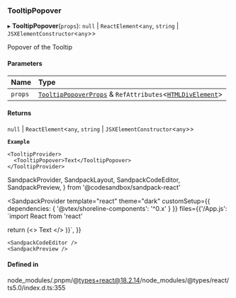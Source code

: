 ### TooltipPopover

▸ **TooltipPopover**(`props`): `null` \| `ReactElement`\<`any`, `string` \| `JSXElementConstructor`\<`any`\>\>

Popover of the Tooltip

#### Parameters

| Name    | Type                                                                                                                                 |
| :------ | :----------------------------------------------------------------------------------------------------------------------------------- |
| `props` | [`TooltipPopoverProps`](props.md) & `RefAttributes`\<[`HTMLDivElement`](https://developer.mozilla.org/docs/Web/API/HTMLDivElement)\> |

#### Returns

`null` \| `ReactElement`\<`any`, `string` \| `JSXElementConstructor`\<`any`\>\>

**`Example`**

```tsx copy showLineNumbers filename="example.tsx"
<TooltipProvider>
  <TooltipPopover>Text</TooltipPopover>
</TooltipProvider>
```

SandpackProvider,
SandpackLayout,
SandpackCodeEditor,
SandpackPreview,
} from '@codesandbox/sandpack-react'

<SandpackProvider
template="react"
theme="dark"
customSetup={{ dependencies: { '@vtex/shoreline-components': '^0.x' } }}
files={{'/App.js': `import React from 'react'

return (<>
<TooltipProvider>
<TooltipPopover>
Text
</TooltipPopover>
</TooltipProvider>
</>
)}`,
}}

>   <SandpackLayout>

    <SandpackCodeEditor />
    <SandpackPreview />

  </SandpackLayout>
</SandpackProvider>

#### Defined in

node_modules/.pnpm/@types+react@18.2.14/node_modules/@types/react/ts5.0/index.d.ts:355
